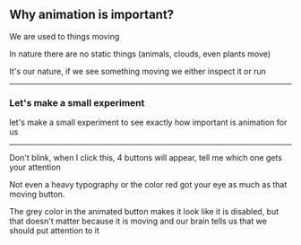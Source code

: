 
## Why animation is important?

<Notes>
We are used to things moving

In nature there are no static things (animals, clouds, even plants move)

It's our nature, if we see something moving we either inspect it or run

</Notes>

---

### Let's make a small experiment

<Notes>
  let's make a small experiment to see exactly how important is animation for us
</Notes>

---


<Codepen title="👀" url="https://codepen.io/ederdiaz/pen/orGryd" />

<Notes>
Don't blink, when I click this, 4 buttons will appear, tell me which one gets your attention

Not even a heavy typography or the color red got your eye as much as that moving button.

The grey color in the animated button makes it look like it is disabled, but
that doesn't matter because it is moving and our brain tells us that we should put
attention to it

</Notes>
